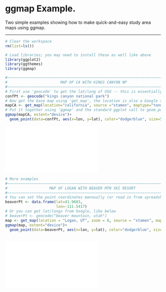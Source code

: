# ggmap Example.
Two simple examples showing how to make quick-and-easy study area maps using ggmap. 

---

```r
# Clear the workspace
rm(list=ls()) 

# Load libraries; you may need to install these as well like above
library(ggplot2)
library(ggthemes)
library(ggmap)

#~~~~~~~~~~~~~~~~~~~~~~~~~~~~~~~~~~~~~~~~~~~~~~~~~~~~~~~~~~~~~~~~~~~~~~~~~~~~~~~#
#                        MAP OF CA WITH KINGS CANYON NP                         #
#~~~~~~~~~~~~~~~~~~~~~~~~~~~~~~~~~~~~~~~~~~~~~~~~~~~~~~~~~~~~~~~~~~~~~~~~~~~~~~~#
# First use 'geocode' to get the lat/long of USU -- this is essentially a Google search
confPt <- geocode("kings canyon national park")
# Now get the base map using 'get_map', the location is also a Google search
mapCA <- get_map(location="california", source ="stamen", maptype="toner", zoom=6)
# Put it together using 'ggmap' and the standard ggplot call to geom_point
ggmap(mapCA, extent="device")+
  geom_point(data=confPt, aes(x=lon, y=lat), color="dodgerblue", size=5)
```
![](california.pdf)

```r
# More examples
#~~~~~~~~~~~~~~~~~~~~~~~~~~~~~~~~~~~~~~~~~~~~~~~~~~~~~~~~~~~~~~~~~~~~~~~~~~~~~~~#
#                   MAP OF LOGAN WITH BEAVER MTN SKI RESORT                     #
#~~~~~~~~~~~~~~~~~~~~~~~~~~~~~~~~~~~~~~~~~~~~~~~~~~~~~~~~~~~~~~~~~~~~~~~~~~~~~~~#
# You can set the point coordinates mannually (or read in from spreadsheet), like below
beaverPt <- data.frame(lat=41.9683,
                       lon=-111.5417)
# Or you can get lat/longs from Google, like below
# beaverPt <- geocode("beaver mountain, utah")
map <- get_map(location = "Logan, UT", zoom = 8, source = "stamen", maptype="toner")
ggmap(map, extent="device")+
  geom_point(data=beaverPt, aes(x=lon, y=lat), color="dodgerblue", size=5)


```
![](utah.pdf)
---
